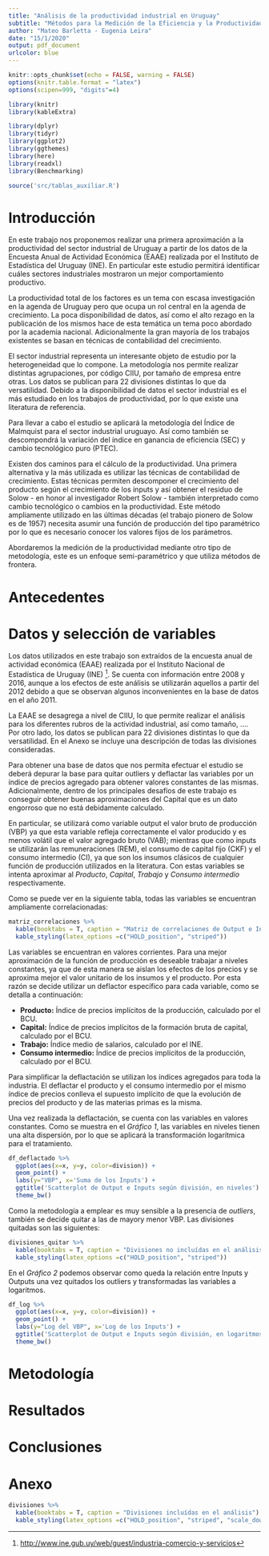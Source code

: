 ```yaml
---
title: "Análisis de la productividad industrial en Uruguay"
subtitle: "Métodos para la Medición de la Eficiencia y la Productividad"
author: "Mateo Barletta - Eugenia Leira"
date: "15/1/2020"
output: pdf_document
urlcolor: blue
---
```



```r
knitr::opts_chunk$set(echo = FALSE, warning = FALSE)
options(knitr.table.format = "latex")
options(scipen=999, "digits"=4)

library(knitr)
library(kableExtra)

library(dplyr)
library(tidyr)
library(ggplot2)
library(ggthemes)
library(here)
library(readxl)
library(Benchmarking)

source('src/tablas_auxiliar.R')
```


# Introducción

En este trabajo nos proponemos realizar una primera aproximación a la productividad del sector industrial de Uruguay a partir de los datos de la Encuesta Anual de Actividad Económica (EAAE) realizada por el Instituto de Estadística del Uruguay (INE). En particular este estudio permitirá identificar cuáles sectores industriales mostraron un mejor comportamiento productivo.  

La productividad total de los factores es un tema con escasa investigación en la agenda de Uruguay pero que ocupa un rol central en la agenda de crecimiento. La poca disponibilidad de datos, así como el alto rezago en la publicación de los mismos hace de esta temática un tema poco abordado por la academia nacional. Adicionalmente la gran mayoría de los trabajos existentes se basan en técnicas de contabilidad del crecimiento.  

El sector industrial representa un interesante objeto de estudio por la heterogeneidad que lo compone. La metodología nos permite realizar distintas agrupaciones, por código CIIU, por tamaño de empresa entre otras. Los datos se publican para 22 divisiones distintas lo que da versatilidad. Debido a la disponibilidad de datos el sector industrial es el más estudiado en los trabajos de productividad, por lo que existe una literatura de referencia.  

Para llevar a cabo el estudio se aplicará la metodología del Índice de Malmquist para el sector industrial uruguayo. Así como también se descompondrá la variación del índice en ganancia de eficiencia (SEC) y cambio tecnológico puro (PTEC).  

Existen dos caminos para el cálculo de la productividad. Una primera alternativa y la más utilizada es utilizar las técnicas de contabilidad de crecimiento. Estas técnicas permiten descomponer el crecimiento del producto según el crecimiento de los inputs y así obtener el residuo de Solow - en honor al investigador Robert Solow - también interpretado como cambio tecnológico o cambios en la productividad. Este método ampliamente utilizado en las últimas décadas (el trabajo pionero de Solow es de 1957) necesita asumir una función de producción del tipo paramétrico por lo que es necesario conocer los valores fijos de los parámetros.  

Abordaremos la medición de la productividad mediante otro tipo de metodología, este es un enfoque  semi-paramétrico y que utiliza métodos de frontera. 


# Antecedentes

# Datos y selección de variables

Los datos utilizados en este trabajo son extraídos de la encuesta anual de actividad económica (EAAE) realizada por el Instituto Nacional de Estadística de Uruguay (INE) [^1]. Se cuenta con información entre 2008 y 2016, aunque a los efectos de este análisis se utilizarán aquellos a partir del 2012 debido a que se observan algunos inconvenientes en la base de datos en el año 2011. 

[^1]: [http://www.ine.gub.uy/web/guest/industria-comercio-y-servicios](http://www.ine.gub.uy/web/guest/industria-comercio-y-servicios)

La EAAE se desagrega a nivel de CIIU, lo que permite realizar el análisis para los diferentes rubros de la actividad industrial, así como tamaño, …. Por otro lado, los datos se publican para 22 divisiones distintas lo que da versatilidad.  En el Anexo se incluye una descripción de todas las divisiones consideradas.

Para obtener una base de datos que nos permita efectuar el estudio se deberá depurar la base para quitar outliers y deflactar las variables por un índice de precios agregado para obtener valores constantes de las mismas. Adicionalmente, dentro de los principales desafíos de este trabajo es conseguir obtener buenas aproximaciones del Capital que es un dato engorroso que no está debidamente calculado.

En particular, se utilizará como variable output el valor bruto de producción (VBP) ya que esta variable refleja correctamente el valor producido y es menos volátil que el valor agregado bruto (VAB); mientras que como inputs se utilizarán las remuneraciones (REM), el consumo de capital fijo (CKF) y el consumo intermedio (CI), ya que son los insumos clásicos de cualquier función de producción utilizados en la literatura. Con estas variables se intenta aproximar al *Producto*, *Capital*, *Trabajo* y *Consumo intermedio* respectivamente.

Como se puede ver en la siguiente tabla, todas las variables se encuentran ampliamente correlacionadas:

```r
matriz_correlaciones %>% 
  kable(booktabs = T, caption = "Matriz de correlaciones de Output e Inputs") %>% 
  kable_styling(latex_options =c("HOLD_position", "striped"))
```

Las variables se encuentran en valores corrientes. Para una mejor aproximación de la función de producción es deseable trabajar a niveles constantes, ya que de esta manera se aislan los efectos de los precios y se aproxima mejor el valor unitario de los insumos y el producto. Por esta razón se decide utilizar un deflactor específico para cada variable, como se detalla a continuación:

+ **Producto:** Índice de precios implícitos de la producción, calculado por el BCU.
+ **Capital:** Índice de precios implícitos de la formación bruta de capital, calculado por el BCU.
+ **Trabajo:** Índice medio de salarios, calculado por el INE.
+ **Consumo intermedio:** Índice de precios implícitos de la producción, calculado por el BCU.

Para simplificar la deflactación se utilizan los índices agregados para toda la industria. El deflactar el producto y el consumo intermedio por el mismo índice de precios conlleva el supuesto implícito de que la evolución de precios del producto y de las materias primas es la misma.

Una vez realizada la deflactación, se cuenta con las variables en valores constantes. Como se muestra en el *Gráfico 1*, las variables en niveles tienen una alta dispersión, por lo que se aplicará la transformación logarítmica para el tratamiento.

```r
df_deflactado %>% 
  ggplot(aes(x=x, y=y, color=division)) +
  geom_point() +
  labs(y="VBP", x='Suma de los Inputs') + 
  ggtitle('Scatterplot de Output e Inputs según división, en niveles') +
  theme_bw()
```


Como la metodología a emplear es muy sensible a la presencia de *outliers*, también se decide quitar a las de mayory menor VBP. Las divisiones quitadas son las siguientes:

```r
divisiones_quitar %>% 
  kable(booktabs = T, caption = "Divisiones no incluídas en el análisis") %>% 
  kable_styling(latex_options =c("HOLD_position", "striped"))
```

En el *Gráfico 2* podemos observar como queda la relación entre Inputs y Outputs una vez quitados los outliers y transformadas las variables a logaritmos.

```r
df_log %>% 
  ggplot(aes(x=x, y=y, color=division)) +
  geom_point() +
  labs(y="Log del VBP", x='Log de los Inputs') + 
  ggtitle('Scatterplot de Output e Inputs según división, en logaritmos') +
  theme_bw()
```



# Metodología

# Resultados

# Conclusiones

# Anexo

```r
divisiones %>% 
  kable(booktabs = T, caption = "Divisiones incluídas en el análisis") %>% 
  kable_styling(latex_options =c("HOLD_position", "striped", "scale_down"))
```



